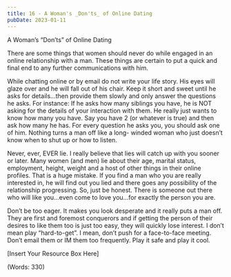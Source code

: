 ```yaml
---
title: 16 - A Woman's _Don'ts_ of Online Dating
pubDate: 2023-01-11
---
```


A Woman’s “Don’ts” of Online Dating


There are some things that women should never do while engaged in an online relationship with a man.  These things are certain to put a quick and final end to any further communications with him.  

While chatting online or by email do not write your life story.  His eyes will glaze over and he will fall out of his chair.  Keep it short and sweet until he asks for details…then provide them slowly and only answer the questions he asks.  For instance:  If he asks how many siblings you have, he is NOT asking for the details of your interaction with them.  He really just wants to know how many you have. Say you have 2 (or whatever is true) and then ask how many he has.  For every question he asks you, you should ask one of him.   Nothing turns a man off like a long- winded woman who just doesn’t know when to shut up or how to listen.  

Never, ever, EVER lie.  I really believe that lies will catch up with you sooner or later.  Many women (and men) lie about their age, marital status, employment, height, weight and a host of other things in their online profiles.  That is a huge mistake.  If you find a man who you are really interested in, he will find out you lied and there goes any possibility of the relationship progressing.  So, just be honest.  There is someone out there who will like you…even come to love you…for exactly the person you are.  

Don’t be too eager.  It makes you look desperate and it really puts a man off.  They are first and foremost conquerors and if getting the person of their desires to like them too is just too easy, they will quickly lose interest.  I don’t mean play “hard-to-get”.  I mean, don’t push for a face-to-face meeting.  Don’t email them or IM them too frequently.  Play it safe and play it cool.  


[Insert Your Resource Box Here]

(Words: 330)